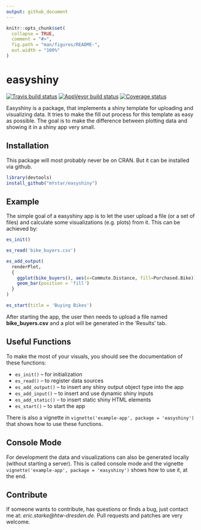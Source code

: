 ```yaml
---
output: github_document
---
```


<!-- README.md is generated from README.Rmd. Please edit that file -->

```r
knitr::opts_chunk$set(
  collapse = TRUE,
  comment = "#>",
  fig.path = "man/figures/README-",
  out.width = "100%"
)
```
# easyshiny

[![Travis build status](https://travis-ci.org/mYstar/easyshiny.svg?branch=master)](https://travis-ci.org/mYstar/easyshiny)
[![AppVeyor build status](https://ci.appveyor.com/api/projects/status/github/mYstar/easyshiny?branch=master&svg=true)](https://ci.appveyor.com/project/mYstar/easyshiny)
[![Coverage status](https://codecov.io/gh/mYstar/easyshiny/branch/master/graph/badge.svg)](https://codecov.io/github/mYstar/easyshiny?branch=master)

Easyshiny is a package, that implements a shiny template for uploading and visualizing data. It tries to make the fill out process for this template as easy as possible. The goal is to make the difference between plotting data and showing it in a shiny app very small.

## Installation

This package will most probably never be on CRAN. But it can be installed via github.

``` r
library(devtools)
install_github("mYstar/easyshiny")
```

## Example

The simple goal of a easyshiny app is to let the user upload a file (or a set of files) and calculate some visualizations (e.g. plots) from it. This can be achieved by:

```r
es_init()

es_read('bike_buyers.csv')

es_add_output(
  renderPlot,
  { 
    ggplot(bike_buyers(), aes(x=Commute.Distance, fill=Purchased.Bike)) +
    geom_bar(position = 'fill')
  }
)

es_start(title = 'Buying Bikes')
```

After starting the app, the user then needs to upload a file named **bike_buyers.csv** and a plot will be generated in the 'Results' tab.

## Useful Functions

To make the most of your visuals, you should see the documentation of these functions:

* `es_init()` -- for initialization
* `es_read()` -- to register data sources
* `es_add_output()` -- to insert any shiny output object type into the app
* `es_add_input()` -- to insert and use dynamic shiny inputs
* `es_add_static()` -- to insert static shiny HTML elements
* `es_start()` -- to start the app

There is also a vignette in `vignette('example-app', package = 'easyshiny')` that shows how to use these functions.

## Console Mode

For development the data and visualizations can also be generated locally (without starting a server).
This is called console mode and the vignette `vignette('example-app', package = 'easyshiny')` shows how to use it, at the end.

## Contribute

If someone wants to contribute, has questions or finds a bug, just contact me at: *eric.starke@htw-dresden.de*. 
Pull requests and patches are very welcome.

